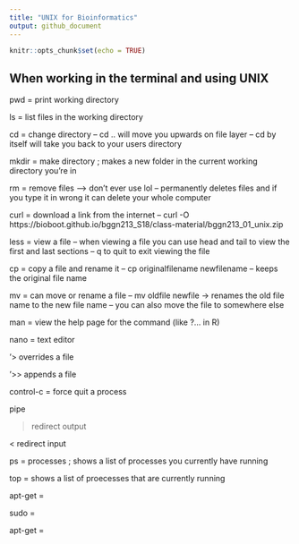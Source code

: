 ```yaml
---
title: "UNIX for Bioinformatics"
output: github_document
---
```


```r
knitr::opts_chunk$set(echo = TRUE)
```



## When working in the terminal and using UNIX

pwd = print working directory

ls = list files in the working directory

cd = change directory
 -- cd .. will move you upwards on file layer
 -- cd by itself will take you back to your users directory

mkdir = make directory ; makes a new folder in the current working directory you're in 

rm = remove files --> don't ever use lol 
 -- permanently deletes files and if you type it in wrong it can delete your whole computer

curl = download a link from the internet 
 -- curl -O https://bioboot.github.io/bggn213_S18/class-material/bggn213_01_unix.zip

less = view a file 
 -- when viewing a file you can use head and tail to view the first and last sections
 -- q to quit to exit viewing the file
 
cp = copy a file and rename it 
 -- cp originalfilename newfilename
 -- keeps the original file name
 
mv = can move or rename a file
 -- mv oldfile newfile -> renames the old file name to the new file name
 -- you can also move the file to somewhere else 


man = view the help page for the command (like ?... in R)

nano = text editor

'> overrides a file

'>> appends a file


control-c = force quit a process 

| pipe

> redirect output

< redirect input


ps = processes ; shows a list of processes you currently have running

top = shows a list of proecesses that are currently running 

apt-get = 

sudo = 

apt-get = 


